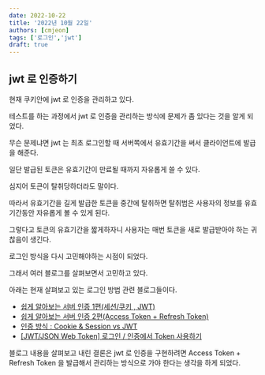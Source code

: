 ```yaml
---
date: 2022-10-22
title: '2022년 10월 22일'
authors: [cmjeon]
tags: ['로그인','jwt']
draft: true
---
```


## jwt 로 인증하기

현재 쿠키안에 jwt 로 인증을 관리하고 있다.

테스트를 하는 과정에서 jwt 로 인증을 관리하는 방식에 문제가 좀 있다는 것을 알게 되었다.

무슨 문제냐면 jwt 는 최초 로그인할 때 서버쪽에서 유효기간을 써서 클라이언트에 발급을 해준다.

<!--truncate-->

일단 발급된 토큰은 유효기간이 만료될 때까지 자유롭게 쓸 수 있다.

심지어 토큰이 탈취당하더라도 말이다.

따라서 유효기간을 길게 발급한 토큰을 중간에 탈취하면 탈취범은 사용자의 정보를 유효기간동안 자유롭게 볼 수 있게 된다.

그렇다고 토큰의 유효기간을 짧게하자니 사용자는 매번 토큰을 새로 발급받아야 하는 귀찮음이 생긴다.

로그인 방식을 다시 고민해야하는 시점이 되었다.

그래서 여러 블로그를 살펴보면서 고민하고 있다.

아래는 현재 살펴보고 있는 로그인 방법 관련 블로그들이다.

- [쉽게 알아보는 서버 인증 1편(세션/쿠키 , JWT)](https://tansfil.tistory.com/58?category=475681)
- [쉽게 알아보는 서버 인증 2편(Access Token + Refresh Token)](https://tansfil.tistory.com/59?category=475681)
- [인증 방식 : Cookie & Session vs JWT](https://tecoble.techcourse.co.kr/post/2021-05-22-cookie-session-jwt/)
- [[JWT/JSON Web Token] 로그인 / 인증에서 Token 사용하기](https://sanghaklee.tistory.com/47)

블로그 내용을 살펴보고 내린 결론은 jwt 로 인증을 구현하려면 Access Token + Refresh Token 을 발급해서 관리하는 방식으로 가야 한다는 생각을 하게 되었다.

